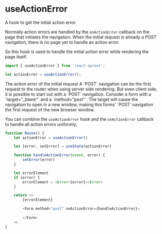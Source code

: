 # useActionError

A hook to get the initial action error.

Normally action errors are handled by the `onActionError` callback on the page that initiates the navigation.
When the initial request is already a POST navigation, there is no page yet to handle an action error.

So this hook is used to handle the initial action error while rendering the page itself.

```javascript
import { useActionError } from 'react-sprout';

let actionError = useActionError();
```

<Properties>
	<Property name="actionError" type="any">
		The action error of the initial request
	</Property>
</Properties>

<Note>
	A `POST` navigation can be the first request to the router when using server
	side rendering. But even client side, it is possible to start out with a
	`POST` navigation. Consider a form with a `target="_blank"` and a
	`method="post"`. The target will cause the navigation to open in a new window,
	making this forms' `POST` navigation the first request of the new browser
	window.
</Note>

You can combine the `useActionError` hook and the `onActionError` callback to handle all action errors uniformly;

```javascript
function Route() {
	let actionError = useActionError()

	let [error, setError] = useState(actionError)

	function handleActionError(event, error) {
		setError(error)
	}

	let errorElement
	if (error) {
		errorElement = <Error>{error}</Error>
	}

	return <>
		{errorElement}

		<Form method="post" onActionError={handleActionError}>
			...
		</Form>
	<>
}
```
